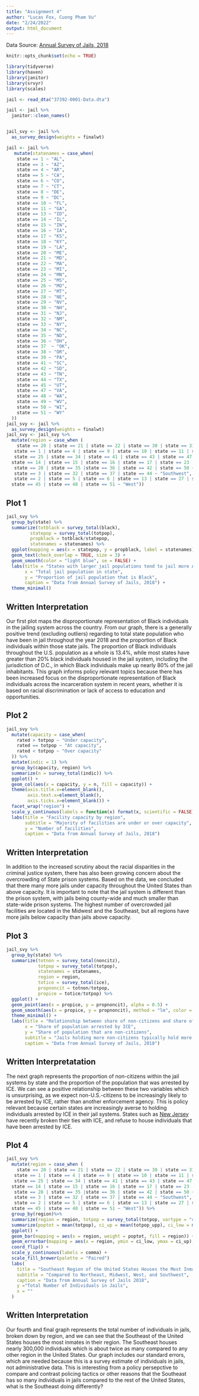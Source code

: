 ```yaml
---
title: "Assignment 4"
author: "Lucas Fox, Cuong Pham Vu"
date: "2/24/2022"
output: html_document
---
```


Data Source: [Annual Survey of Jails, 2018](https://www.icpsr.umich.edu/web/NACJD/series/7/studies)

```r
knitr::opts_chunk$set(echo = TRUE)

library(tidyverse)
library(haven)
library(janitor)
library(srvyr)
library(scales)


```


```r
jail <- read_dta("37392-0001-Data.dta")

jail <- jail %>%
  janitor::clean_names()


jail_svy <- jail %>%
  as_survey_design(weights = finalwt)
```
```r
jail <- jail %>%
   mutate(statenames = case_when(
    state == 1 ~ "AL",
    state == 3 ~ "AZ",
    state == 4 ~ "AR",
    state == 5 ~ "CA",
    state == 6 ~ "CO",
    state == 7 ~ "CT",
    state == 8 ~ "DE",
    state == 9 ~ "DC",
    state == 10 ~ "FL",
    state == 11 ~ "GA",
    state == 13 ~ "ID",
    state == 14 ~ "IL",
    state == 15 ~ "IN",
    state == 16 ~ "IA",
    state == 17 ~ "KS",
    state == 18 ~ "KY",
    state == 19 ~ "LA",
    state == 20 ~ "ME",
    state == 21 ~ "MD",
    state == 22 ~ "MA",
    state == 23 ~ "MI",
    state == 24 ~ "MN",
    state == 25 ~ "MS",
    state == 26 ~ "MO",
    state == 27 ~ "MT",
    state == 28 ~ "NE",
    state == 29 ~ "NV",
    state == 30 ~ "NH",
    state == 31 ~ "NJ",
    state == 32 ~ "NM",
    state == 33 ~ "NY",
    state == 34 ~ "NC",
    state == 35 ~ "ND",
    state == 36 ~ "OH",
    state == 37  ~ "OK",
    state == 38 ~ "OR",
    state == 39 ~ "PA",
    state == 41 ~ "SC",
    state == 42 ~ "SD",
    state == 43 ~ "TN",
    state == 44 ~ "TX",
    state == 45 ~ "UT",
    state == 47 ~ "VA",
    state == 48 ~ "WA",
    state == 49 ~ "WV",
    state == 50 ~ "WI",
    state == 51 ~ "WY"
  ))
jail_svy <- jail %>% 
  as_survey_design(weights = finalwt)
jail_svy <- jail_svy %>%
  mutate(region = case_when (
    state == 20 | state == 21 | state == 22 | state == 30 | state == 31 | state == 33 | state == 39 ~ "Northeast",
   state == 1 | state == 4 | state == 9 | state == 10 | state == 11 | state == 18 | state == 19 |
   state == 25 | state == 34 | state == 41 | state == 43 | state == 47 | state == 49 ~ "Southeast", 
  state == 14 | state == 15 | state == 16 | state == 17 | state == 23 | state == 24 | state == 26 |
   state == 28 | state == 35 |state == 36 | state == 42 | state == 50 ~ "Midwest", 
   state == 3 | state == 32 | state == 37 | state == 44 ~ "Southwest", 
   state == 2 | state == 5 | state == 6 | state == 13 | state == 27 | state == 29 | state == 38 | 
  state == 45 | state == 48 | state == 51 ~ "West"))
```

## Plot 1

```r
jail_svy %>%
  group_by(state) %>%
  summarize(totblack = survey_total(black),
         statepop = survey_total(totpop),
         propblack = totblack/statepop,
         statenames = statenames) %>%
  ggplot(mapping = aes(x = statepop, y = propblack, label = statenames)) +
  geom_text(check_overlap = TRUE, size = 3) +
  geom_smooth(color = "light blue", se = FALSE) +
  labs(title = "States with larger jail populations tend to jail more African Americans relatively",
       x = "Total jail population in state",
       y = "Proportion of jail population that is Black",
       caption = "Data from Annual Survey of Jails, 2018") +
  theme_minimal()
```

## Written Interpretation 
Our first plot maps the disproportionate representation of Black individuals in the jailing system across the country. From our graph, there is a generally positive trend (excluding outliers) regarding to total state population who have been in jail throughout the year 2018 and the proportion of Black individuals within those state jails. The proportion of Black individuals throughout the U.S. population as a whole is 13.4%, while most states have greater than 20% black individuals housed in the jail system, including the jurisdiction of D.C., in which Black individuals make up nearly 80% of the jail inhabitants. This graph informs policy relevant topics because there has been increased focus on the disproportionate representation of Black individuals across the incarceration system in recent years, whether it is based on racial discrimination or lack of access to education and opportunities.



## Plot 2

```r
jail_svy %>%
  mutate(capacity = case_when(
    rated > totpop ~ "Under capacity",
    rated == totpop ~ "At capacity",
    rated < totpop ~ "Over capacity"
  )) %>%
  mutate(indic = 1) %>%
  group_by(capacity, region) %>%
  summarize(n = survey_total(indic)) %>%
  ggplot() +
  geom_col(aes(x = capacity, y = n, fill = capacity)) +
  theme(axis.title.x=element_blank(),
        axis.text.x=element_blank(),
        axis.ticks.x=element_blank()) +
  facet_wrap("region") +
  scale_y_continuous(labels = function(x) format(x, scientific = FALSE)) +
  labs(title = "Facility capacity by region",
       subtitle = "Majority of facilities are under or over capacity",
       y = "Number of facilities",
       caption = "Data from Annual Survey of Jails, 2018")
```

## Written Interpretation
In addition to the increased scrutiny about the racial disparities in the criminal justice system, there has also been growing concern about the overcrowding of State prison systems. Based on the data, we concluded that there many more jails under capacity throughout the United States than above capacity. It is important to note that the jail system is different than the prison system, with jails being county-wide and much smaller than state-wide prison systems. The highest number of overcrowded jail facilities are located in the Midwest and the Southeast, but all regions have more jails below capacity than jails above capacity. 




## Plot 3

```r
jail_svy %>%
  group_by(state) %>%
  summarize(totnon = survey_total(noncitz),
            totpop = survey_total(totpop),
            statenames = statenames,
            region = region,
            totice = survey_total(ice),
            propnoncit = totnon/totpop,
            propice = totice/totpop) %>%
  ggplot() +
  geom_point(aes(x = propice, y = propnoncit), alpha = 0.5) +
  geom_smooth(aes(x = propice, y = propnoncit), method = "lm", color = "light blue") +
  theme_minimal() +
  labs(title = "Relationship between share of non-citizens and share of ICE arrests",
       x = "Share of population arrested by ICE",
       y = "Share of population that are non-citizens",
       subtitle = "Jails holding more non-citizens typically hold more inmates for ICE",
       caption = "Data from Annual Survey of Jails, 2018")
```


## Written Interpretatation
The next graph represents the proportion of non-citizens within the jail systems by state and the proportion of the population that was arrested by ICE. We can see a positive relationship between these two variables which is unsurprising, as we expect non-U.S.-citizens to be increasingly likely to be arrested by ICE, rather than another enforcement agency. This is policy relevant because certain states are increasingly averse to holding individuals arrested by ICE in their jail systems. States such as [New Jersey](https://documentedny.com/2021/11/18/there-are-no-immigrants-left-in-new-jersey-county-jails-heres-where-theyre-being-sent/) have recently broken their ties with ICE, and refuse to house individuals that have been arrested by ICE.



## Plot 4

```r
jail_svy %>%
  mutate(region = case_when (
    state == 20 | state == 21 | state == 22 | state == 30 | state == 31 | state == 33 | state == 39 ~ "Northeast",
   state == 1 | state == 4 | state == 9 | state == 10 | state == 11 | state == 18 | state == 19 |
   state == 25 | state == 34 | state == 41 | state == 43 | state == 47 | state == 49 ~ "Southeast", 
  state == 14 | state == 15 | state == 16 | state == 17 | state == 23 | state == 24 | state == 26 |
   state == 28 | state == 35 |state == 36 | state == 42 | state == 50 ~ "Midwest", 
   state == 3 | state == 32 | state == 37 | state == 44 ~ "Southwest", 
   state == 2 | state == 5 | state == 6 | state == 13 | state == 27 | state == 29 | state == 38 | 
  state == 45 | state == 48 | state == 51 ~ "West")) %>%
  group_by(region)%>%
  summarize(region = region, totpop = survey_total(totpop, vartype = "ci"))%>% 
  summarize(poptot = mean(totpop), ci_up = mean(totpop_upp), ci_low = mean(totpop_low))%>%
  ggplot() +
  geom_bar(mapping = aes(x = region, weight = poptot, fill = region)) +
  geom_errorbar(mapping = aes(x = region, ymin = ci_low, ymax = ci_up), width = .5) +
  coord_flip() + 
  scale_y_continuous(labels = comma) +
  scale_fill_brewer(palette = "Paired")
  labs(
    title = "Southeast Region of the United States Houses the Most Inmates",
    subtitle = "Compared to Northeast, Midwest, West, and Southwest",
    caption = "Data from Annual Survey of Jails 2018",
    y ="Total Number of Individuals in Jails",
    x = ""
  )

```

## Written Interpretation
Our fourth and final graph represents the total number of individuals in jails, broken down by region, and we can see that the Southeast of the United States houses the most inmates in their region. The Southeast houses nearly 300,000 individuals which is about twice as many compared to any other region in the United States. Our graph includes our standard errors, which are needed because this is a survey estimate of individuals in jails, not administrative data. This is interesting from a policy persepctive to compare and contrast policing tactics or other reasons that the Southeast has so many individuals in jails compared to the rest of the United States, what is the Southeast doing differently?
